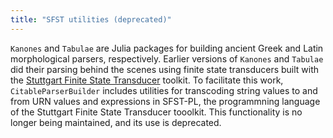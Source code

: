 ```yaml
---
title: "SFST utilities (deprecated)"
---
```




`Kanones` and `Tabulae` are Julia packages for building ancient Greek and Latin morphological parsers, respectively.  Earlier versions of `Kanones` and `Tabulae` did their parsing behind the scenes using finite state transducers built with the [Stuttgart Finite State Transducer](https://github.com/santhoshtr/sfst) toolkit.  To facilitate this work, `CitableParserBuilder` includes utilities for transcoding string values to and from URN values and expressions in SFST-PL, the programmning language of the Stuttgart Finite State Transducer tooolkit. This functionality is no longer being maintained, and its use is deprecated.
